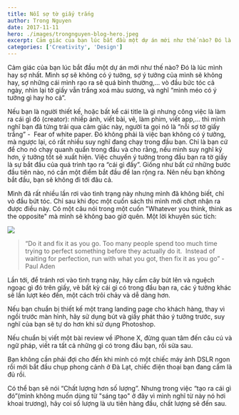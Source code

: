 ```yaml
---
title: Nỗi sợ tờ giấy trắng
author: Trong Nguyen
date: 2017-11-11
hero: ./images/trongnguyen-blog-hero.jpeg
excerpt: Cảm giác của bạn lúc bắt đầu một dự án mới như thế nào? Đó là lúc mình hay sợ nhất.
categories: ['Creativity', 'Design']
---
```


Cảm giác của bạn lúc bắt đầu một dự án mới như thế nào? Đó là lúc mình hay sợ nhất. Mình sợ sẽ không có ý tưởng, sợ ý tưởng của mình sẽ không hay, sợ những cái mình rạo ra sẽ quá bình thường,... vò đầu bức tóc cả ngày, nhìn lại tờ giấy vẫn trắng xoá màu sương, và nghĩ “mình méo có ý tưởng gì hay ho cả”.

Nếu bạn là người thiết kế, hoặc bất kể cái title là gì nhưng công việc là làm ra cái gì đó (creator): nhiếp ảnh, viết bài, vẽ, làm phim, viết app,... thì mình nghĩ bạn đã từng trải qua cảm giác này, người ta gọi nó là “nỗi sợ tờ giấy trắng” - &nbsp;Fear of white paper.
Đó không phải là việc bạn không có ý tưởng, mà ngược lại, có rất nhiều suy nghĩ đang chạy trong đầu bạn. Chỉ là bạn cứ để cho nó chạy quanh quẩn trong đầu và cho rằng, nếu mình suy nghĩ kỹ hơn, ý tưởng tốt sẽ xuất hiện.
Việc chuyển ý tưởng trong đầu bạn ra tờ giấy là sự bắt đầu của quá trình tạo ra “cái gì đấy”. Giống như bất cứ những bước đầu tiên nào, nó cần một điểm bắt đầu để lan rộng ra. Nên nếu bạn không bắt đầu, bạn sẽ không đi tới đâu cả.

Mình đã rất nhiều lần rơi vào tình trạng này nhưng mình đã không biết, chỉ vò đầu bứt tóc. Chỉ sau khi đọc một cuốn sách thì mình mới chợt nhận ra được điều này. Có một câu nói trong một cuốn "Whatever you think, think as the opposite" mà mình sẽ không bao giờ quên. Một lời khuyên súc tích:

<div class="Image__Small">
  <img src="https://66.media.tumblr.com/17242197e33e619a9352bd48824ccf51/tumblr_inline_oz8kv8IPWI1r2iqwn_540.png" />
</div>

> “Do it and fix it as you go.
> Too many people spend too much time trying to perfect something before they actually do it. &nbsp;Instead of waiting for perfection, run with what you got, then fix it as you go”
> -Paul Aden

Lần tới, để tránh rơi vào tình trạng này, hãy cầm cây bút lên và nguệch ngoạc gì đó trên giấy, vẽ bất kỳ cái gì có trong đầu bạn ra, các ý tưởng khác sẽ lần lượt kéo đến, một cách trôi chảy và dễ dàng hơn. 

Nếu bạn chuẩn bị thiết kế một trang landing page cho khách hàng, thay vì ngồi trước màn hình, hãy sử dụng bút và giấy phát thảo ý tưởng trước, suy nghĩ của bạn sẽ tự do hơn khi sử dụng Photoshop.

Nếu chuẩn bị viết một bài review về iPhone X, đừng quan tâm đến câu cú và ngữ pháp, viết ra tất cả những gì có trong đầu bạn, rồi sửa sau. 

Bạn không cần phải đợi cho đến khi mình có một chiếc máy ảnh DSLR ngon rồi mới bắt đầu chụp phong cảnh ở Đà Lạt, chiếc điện thoại bạn đang cầm là đủ rồi.

Có thể bạn sẽ nói “Chất lượng hơn số lượng”. Nhưng trong việc “tạo ra cái gì đó”(mình không muốn dùng từ "sáng tạo" ở đây vì mình nghĩ từ này nó hơi khoai trương), hãy coi số lượng là ưu tiên hàng đầu, chất lượng sẽ đến sau.
